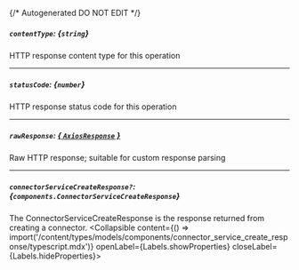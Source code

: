 {/* Autogenerated DO NOT EDIT  */}

##### `contentType`: *{`string`}*
HTTP response content type for this operation

---
##### `statusCode`: *{`number`}*
HTTP response status code for this operation

---
##### `rawResponse`: [*{ `AxiosResponse` }*](https://axios-http.com/docs/res_schema)
Raw HTTP response; suitable for custom response parsing

---
##### `connectorServiceCreateResponse?`: *{`components.ConnectorServiceCreateResponse`}*
The ConnectorServiceCreateResponse is the response returned from creating a connector.
<Collapsible content={() => import('/content/types/models/components/connector_service_create_response/typescript.mdx')} openLabel={Labels.showProperties} closeLabel={Labels.hideProperties}>
</Collapsible>


